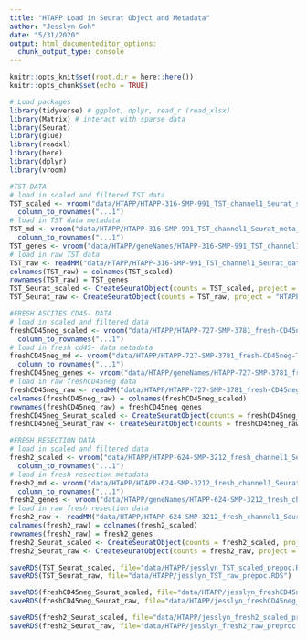 ```yaml
---
title: "HTAPP Load in Seurat Object and Metadata"
author: "Jesslyn Goh"
date: "5/31/2020"
output: html_documenteditor_options: 
  chunk_output_type: console
---
```


```r
knitr::opts_knit$set(root.dir = here::here())
knitr::opts_chunk$set(echo = TRUE)
```

```r
# Load packages
library(tidyverse) # ggplot, dplyr, read_r (read_xlsx)
library(Matrix) # interact with sparse data
library(Seurat)
library(glue)
library(readxl)
library(here)
library(dplyr)
library(vroom)

#TST DATA
# load in scaled and filtered TST data
TST_scaled <- vroom("data/HTAPP/HTAPP-316-SMP-991_TST_channel1_Seurat_scale_data.csv", delim = ",") %>%
  column_to_rownames("...1")
# load in TST data metadata
TST_md <- vroom("data/HTAPP/HTAPP-316-SMP-991_TST_channel1_Seurat_meta_data.csv", delim = ",") %>% 
  column_to_rownames("...1") 
TST_genes <- vroom("data/HTAPP/geneNames/HTAPP-316-SMP-991_TST_channel1_Seurat_data_geneNames.csv", delim = ",") %>% pull(x) 
# load in raw TST data
TST_raw <- readMM("data/HTAPP/HTAPP-316-SMP-991_TST_channel1_Seurat_data.mtx")
colnames(TST_raw) = colnames(TST_scaled)
rownames(TST_raw) = TST_genes
TST_Seurat_scaled <- CreateSeuratObject(counts = TST_scaled, project = "HTAPP TST Scaled", meta.data = TST_md)
TST_Seurat_raw <- CreateSeuratObject(counts = TST_raw, project = "HTAPP TST Raw", meta.data = TST_md)

#FRESH ASCITES CD45- DATA 
# load in scaled and filtered data
freshCD45neg_scaled <- vroom("data/HTAPP/HTAPP-727-SMP-3781_fresh-CD45neg-T1_channel1_Seurat_scale_data.csv", delim = ",") %>%
  column_to_rownames("...1")
# load in fresh cd45- data metadata
freshCD45neg_md <- vroom("data/HTAPP/HTAPP-727-SMP-3781_fresh-CD45neg-T1_channel1_Seurat_meta_data.csv", delim = ",") %>% 
  column_to_rownames("...1") 
freshCD45neg_genes <- vroom("data/HTAPP/geneNames/HTAPP-727-SMP-3781_fresh-CD45neg-T1_channel1_Seurat_data_geneNames.csv", delim = ",") %>% pull(x) 
# load in raw freshCD45neg data
freshCD45neg_raw <- readMM("data/HTAPP/HTAPP-727-SMP-3781_fresh-CD45neg-T1_channel1_Seurat_data.mtx")
colnames(freshCD45neg_raw) = colnames(freshCD45neg_scaled)
rownames(freshCD45neg_raw) = freshCD45neg_genes
freshCD45neg_Seurat_scaled <- CreateSeuratObject(counts = freshCD45neg_scaled, project = "HTAPP Fresh CD45- Scaled", meta.data = freshCD45neg_md)
freshCD45neg_Seurat_raw <- CreateSeuratObject(counts = freshCD45neg_raw, project = "HTAPP Fresh CD45- Raw", meta.data = freshCD45neg_md)

#FRESH RESECTION DATA
# load in scaled and filtered data
fresh2_scaled <- vroom("data/HTAPP/HTAPP-624-SMP-3212_fresh_channel1_Seurat_scale_data.csv", delim = ",") %>%
  column_to_rownames("...1")
# load in fresh resection metadata
fresh2_md <- vroom("data/HTAPP/HTAPP-624-SMP-3212_fresh_channel1_Seurat_meta_data.csv", delim = ",") %>% 
  column_to_rownames("...1") 
fresh2_genes <- vroom("data/HTAPP/geneNames/HTAPP-624-SMP-3212_fresh_channel1_Seurat_data_geneNames.csv", delim = ",") %>% pull(x) 
# load in raw fresh resection data
fresh2_raw <- readMM("data/HTAPP/HTAPP-624-SMP-3212_fresh_channel1_Seurat_data.mtx")
colnames(fresh2_raw) = colnames(fresh2_scaled)
rownames(fresh2_raw) = fresh2_genes
fresh2_Seurat_scaled <- CreateSeuratObject(counts = fresh2_scaled, project = "HTAPP Fresh Resection Scaled", meta.data = fresh2_md)
fresh2_Seurat_raw <- CreateSeuratObject(counts = fresh2_raw, project = "HTAPP Fresh Resection Raw", meta.data = fresh2_md)
```

```r
saveRDS(TST_Seurat_scaled, file="data/HTAPP/jesslyn_TST_scaled_prepoc.RDS")
saveRDS(TST_Seurat_raw, file="data/HTAPP/jesslyn_TST_raw_prepoc.RDS")

saveRDS(freshCD45neg_Seurat_scaled, file="data/HTAPP/jesslyn_freshCD45neg_scaled_preproc.RDS")
saveRDS(freshCD45neg_Seurat_raw, file="data/HTAPP/jesslyn_freshCD45neg_raw_preproc.RDS")

saveRDS(fresh2_Seurat_scaled, file="data/HTAPP/jesslyn_fresh2_scaled_preproc.RDS")
saveRDS(fresh2_Seurat_raw, file="data/HTAPP/jesslyn_fresh2_raw_preproc.RDS")
```
